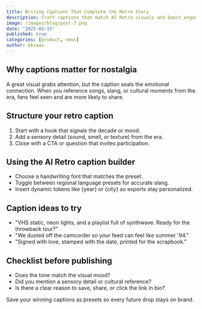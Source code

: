 ```yaml
---
title: Writing Captions That Complete the Retro Story
description: Craft captions that match AI Retro visuals and boost engagement.
image: /images/blog/post-7.png
date: "2025-03-15"
published: true
categories: [product, news]
author: mksaas
---
```


## Why captions matter for nostalgia

A great visual grabs attention, but the caption seals the emotional connection. When you reference songs, slang, or cultural moments from the era, fans feel seen and are more likely to share.

## Structure your retro caption

1. Start with a hook that signals the decade or mood.
2. Add a sensory detail (sound, smell, or texture) from the era.
3. Close with a CTA or question that invites participation.

## Using the AI Retro caption builder

- Choose a handwriting font that matches the preset.
- Toggle between regional language presets for accurate slang.
- Insert dynamic tokens like {year} or {city} so exports stay personalized.

## Caption ideas to try

- "VHS static, neon lights, and a playlist full of synthwave. Ready for the throwback tour?"
- "We dusted off the camcorder so your feed can feel like summer '94."
- "Signed with love, stamped with the date, printed for the scrapbook."

## Checklist before publishing

- Does the tone match the visual mood?
- Did you mention a sensory detail or cultural reference?
- Is there a clear reason to save, share, or click the link in bio?

Save your winning captions as presets so every future drop stays on brand.

